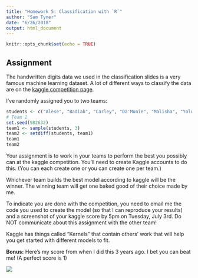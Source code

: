 ```yaml
---
title: "Homework 5: Classification with `R`"
author: "Sam Tyner"
date: "6/26/2018"
output: html_document
---
```


```r
knitr::opts_chunk$set(echo = TRUE)
```

## Assignment

The handwritten digits data we used in the classification slides is a very famous machine learning dataset. A lot of different ways to classify the data are on the [kaggle competition page](https://www.kaggle.com/c/digit-recognizer). 

I've randomly assigned you to two teams: 

```r
students <- c("Alese", "Badiah", "Carley", "Da'Monie", "Malisha", "Yolonda")
# Team 1 
set.seed(982632)
team1 <- sample(students, 3)
team2 <- setdiff(students, team1)
team1
team2
```

Your assignment is to work in your teams to perform the best you possibly can at the kaggle competition. You'll need to create Kaggle accounts to do this. (You can each create one or you can create one per team.)

Whichever team builds the best model according to kaggle will be the winner. The winning team will get one baked good of their choice made by me. 

To indicate you are done with the competition, you need to email me the code you used to create the model (so that I can reproduce your results) and a screenshot of your kaggle score by 5pm on Tuesday, July 3rd. Do NOT communicate about this assignment with the other team! 

Kaggle has things called "Kernels" that contain others' work that will help you get started with different models to fit. 

**Bonus:** Here's my score from when I did this 3 years ago. I bet you can beat me! (A perfect score is 1)

![](samkaggle.png)
